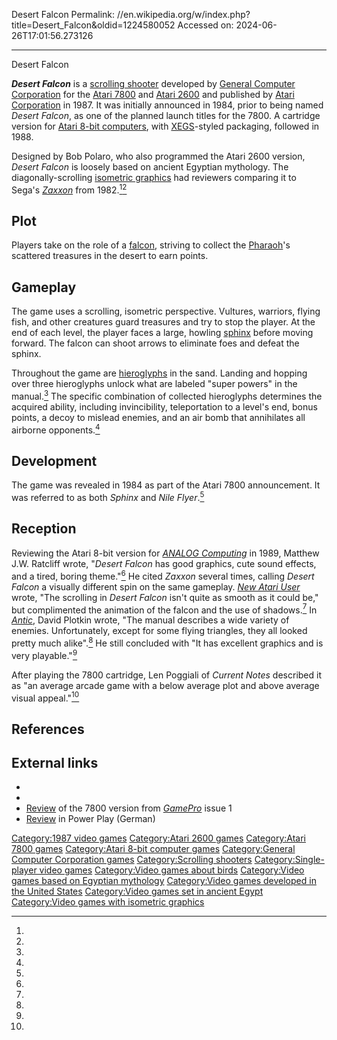 Desert Falcon
Permalink: //en.wikipedia.org/w/index.php?title=Desert_Falcon&oldid=1224580052
Accessed on: 2024-06-26T17:01:56.273126



------
Desert Falcon
{{Short description|1987 video game}}
{{Infobox video game
| title = Desert Falcon
| image = Desert Falcon cover.jpg
| caption =
| released = '''1987:''' 2600, 7800<br>'''1988:''' Atari 8-bit
| designer = Bob Polaro
| programmer = '''Atari 7800'''<ref name=atariprotos/><br>Mike Feinstein<br>Bob Kakura<br>John Mracek<br>Chris Fitch'''<br>Atari 2600'''<ref name=giantlist/><br>Bob Polaro<br>'''Atari 8-bit'''<ref name=giantlist/><br>Ken Rose
| publisher = [[Atari Corporation]]
| developer = [[General Computer Corporation]]
| platforms = [[Atari 2600]], [[Atari 7800]], [[Atari 8-bit]]
| genre = [[Scrolling shooter]]
| modes = [[Single-player video game|Single-player]]
}}

'''''Desert Falcon''''' is a [[scrolling shooter]] developed by [[General Computer Corporation]] for the [[Atari 7800]] and [[Atari 2600]] and published by [[Atari Corporation]] in 1987. It was initially announced in 1984, prior to being named ''Desert Falcon'', as one of the planned launch titles for the 7800. A cartridge version for [[Atari 8-bit computers]], with [[Atari XEGS|XEGS]]-styled packaging, followed in 1988.

Designed by Bob Polaro, who also programmed the Atari 2600 version, ''Desert Falcon'' is loosely based on ancient Egyptian mythology. The diagonally-scrolling [[isometric projection|isometric graphics]] had reviewers comparing it to Sega's ''[[Zaxxon]]'' from 1982.<ref name=analog/><ref name=nau/>

==Plot==
Players take on the role of a [[falcon]], striving to collect the [[Pharaoh]]'s scattered treasures in the desert to earn points.

==Gameplay==
The game uses a scrolling, isometric perspective. Vultures, warriors, flying fish, and other creatures guard treasures and try to stop the player. At the end of each level, the player faces a large, howling [[sphinx]] before moving forward. The falcon can shoot arrows to eliminate foes and defeat the sphinx.

Throughout the game are [[Egyptian hieroglyphs|hieroglyphs]] in the sand. Landing and hopping over three hieroglyphs unlock what are labeled "super powers" in the manual.<ref name=manual/> The specific combination of collected hieroglyphs determines the acquired ability, including invincibility, teleportation to a level's end, bonus points, a decoy to mislead enemies, and an air bomb that annihilates all airborne opponents.<ref name=eg_gameplay/>

==Development==
The game was revealed in 1984 as part of the Atari 7800 announcement. It was referred to as both ''Sphinx'' and ''Nile Flyer''.<ref name=eg_intro/>

==Reception==
Reviewing the Atari 8-bit version for ''[[ANALOG Computing]]'' in 1989, Matthew J.W. Ratcliff wrote, "''Desert Falcon'' has good graphics, cute sound effects, and a tired, boring theme."<ref name=analog/> He cited ''Zaxxon'' several times, calling ''Desert Falcon'' a visually different spin on the same gameplay. ''[[Page 6|New Atari User]]'' wrote, "The scrolling in ''Desert Falcon'' isn't quite as smooth as it could be," but complimented the animation of the falcon and the use of shadows.<ref name=nau/> In ''[[Antic (magazine)|Antic]]'', David Plotkin wrote, "The manual describes a wide variety of enemies. Unfortunately, except for some flying triangles, they all looked pretty much alike".<ref name=antic/> He still concluded with "It has excellent graphics and is very playable."<ref name=antic/>

After playing the 7800 cartridge, Len Poggiali of ''Current Notes'' described it as "an average arcade game with a below average plot and above average visual appeal."<ref name=current/>

==References==
{{reflist|refs=
<ref name=giantlist>{{cite web|url=https://dadgum.com/giantlist|title=The Giant List of Classic Game Programmers|last1=Hague|first1=James}}</ref>
<ref name=analog>{{cite journal |last1=Ratcliff |first1=Matthew J.W. |title=Review: Desert Falcon |journal=ANALOG Computing |date=June 1989 |issue=73 |page=73 |url=https://archive.org/details/analog-computing-magazine-73/page/n71/mode/2up}}</ref>
<ref name=nau>{{cite journal |last1=Rixon |first1=Paul |title=Fly Me to the Pyramids |journal=New Atari User |date=December 1989 |issue=41 |page=36 |url=https://archive.org/details/Page6-41-Dec89/page/36/mode/2up}}</ref>
<ref name=current>{{cite journal |last1=Poggiali |first1=Len |title=The 7800 Game Cart: Desert Falcon |journal=Current Notes |date=July 1989 |pages=62–63 |url=https://archive.org/details/Current_Notes_1989-07/page/n61/mode/2up}}</ref>
<ref name=eg_intro>{{cite journal |last1=Davidson |first1=Steve |title=Introducing the Atari 7800 |journal=Electronic Games |date=September 1984 |volume=2 |issue=14 |pages=28–29 |url=https://archive.org/details/Electronic_Games_Volume_02_Number_14_1984-09_Reese_Communications_US/page/n27/mode/2up}}</ref>
<ref name=eg_gameplay>
{{cite web
| url          = https://atarionline.org/atari-2600/desert-falcon
| title        = Desert Falcon
| website      = AtariOnline.org
| access-date  = March 29, 2023 
}}</ref>
<ref name=antic>{{cite journal |last1=Plotkin |first1=David |title=Newest Game Cartridges from Atari |journal=Antic |date=April 1989 |volume=7 |issue=12 |pages=10–11 |url=https://archive.org/details/1989-04-anticmagazine/page/n11/mode/2up}}</ref>
<ref name=atariprotos>{{cite web |website=Atari Protos |title=Desert Falcon |url=https://www.atariprotos.com/7800/software/desertfalcon/desertfalcon.htm}}</ref>
<ref name=manual>{{cite web |title=Atari XE Desert Falcon Manual |url=https://ia804502.us.archive.org/19/items/stx_Atari_Desert_Falcon_manual/Atari_Desert_Falcon_manual.pdf |website=archive.org |publisher=Atari Corporation}}</ref>
}}

==External links==
*{{atarimania|id=11576}}
*{{atarimania|id=1590}}
*[https://i.redd.it/mxfwh9fd9n161.jpg Review] of the 7800 version from ''[[GamePro]]'' issue 1
*[https://archive.org/details/Power.Play.N06.1988.06-kultpower/page/n93/mode/2up Review] in Power Play (German)

[[Category:1987 video games]]
[[Category:Atari 2600 games]]
[[Category:Atari 7800 games]]
[[Category:Atari 8-bit computer games]]
[[Category:General Computer Corporation games]]
[[Category:Scrolling shooters]]
[[Category:Single-player video games]]
[[Category:Video games about birds]]
[[Category:Video games based on Egyptian mythology]]
[[Category:Video games developed in the United States]]
[[Category:Video games set in ancient Egypt]]
[[Category:Video games with isometric graphics]]